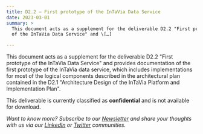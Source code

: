 ```yaml
---
title: D2.2 – First prototype of the InTaVia Data Service
date: 2023-03-01
summary: >
  This document acts as a supplement for the deliverable D2.2 "First prototype
  of the InTaVia Data Service" and \[…]

---
```

This document acts as a supplement for the deliverable D2.2 "First prototype of the InTaVia Data Service" and provides documentation of the first prototype of the InTaVia data service, which includes implementations for most of the logical components described in the architectural plan contained in the D2.1 "Architecture Design of the InTaVia Platform and Implementation Plan".

This deliverable is currently classified as **confidential** and is not available for download.

*Want to know more? Subscribe to our [Newsletter](https://intavia.eu/subscribe/) and share your thoughts with us via our [LinkedIn](https://www.linkedin.com/company/project-intavia) or [Twitter](https://twitter.com/projectintavia) communities.*
